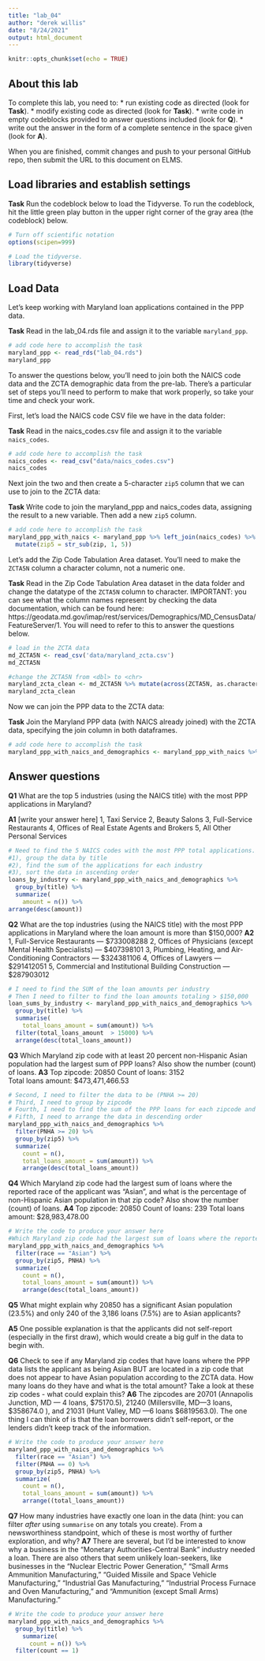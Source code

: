 ```yaml
---
title: "lab_04"
author: "derek willis"
date: "8/24/2021"
output: html_document
---
```


```r
knitr::opts_chunk$set(echo = TRUE)
```

## About this lab

To complete this lab, you need to:
* run existing code as directed (look for **Task**).
* modify existing code as directed (look for **Task**).
* write code in empty codeblocks provided to answer questions included (look for **Q**).
* write out the answer in the form of a complete sentence in the space given (look for **A**).

When you are finished, commit changes and push to your personal GitHub repo, then submit the URL to this document on ELMS.

## Load libraries and establish settings

**Task** Run the codeblock below to load the Tidyverse. To run the codeblock, hit the little green play button in the upper right corner of the gray area (the codeblock) below.

```r
# Turn off scientific notation
options(scipen=999)

# Load the tidyverse.
library(tidyverse)
```

## Load Data

Let's keep working with Maryland loan applications contained in the PPP data.

**Task** Read in the lab_04.rds file and assign it to the variable `maryland_ppp`.

```r
# add code here to accomplish the task
maryland_ppp <- read_rds("lab_04.rds")
maryland_ppp
```

To answer the questions below, you'll need to join both the NAICS code data and the ZCTA demographic data from the pre-lab. There's a particular set of steps you'll need to perform to make that work properly, so take your time and check your work.

First, let's load the NAICS code CSV file we have in the data folder:

**Task** Read in the naics_codes.csv file and assign it to the variable `naics_codes`.

```r
# add code here to accomplish the task
naics_codes <- read_csv("data/naics_codes.csv")
naics_codes
```

Next join the two and then create a 5-character `zip5` column that we can use to join to the ZCTA data:

**Task** Write code to join the maryland_ppp and naics_codes data, assigning the result to a new variable. Then add a new `zip5` column.


```r
# add code here to accomplish the task
maryland_ppp_with_naics <- maryland_ppp %>% left_join(naics_codes) %>% 
  mutate(zip5 = str_sub(zip, 1, 5))
```

Let's add the Zip Code Tabulation Area dataset. You'll need to make the `ZCTA5N` column a character column, not a numeric one.

**Task** Read in the Zip Code Tabulation Area dataset in the data folder and change the datatype of the `ZCTA5N` column to character. IMPORTANT: you can see what the column names represent by checking the data documentation, which can be found here: https://geodata.md.gov/imap/rest/services/Demographics/MD_CensusData/FeatureServer/1. You will need to refer to this to answer the questions below.

```r
# load in the ZCTA data
md_ZCTA5N <- read_csv('data/maryland_zcta.csv')
md_ZCTA5N
```

```r
#change the ZCTA5N from <dbl> to <chr>
maryland_zcta_clean <- md_ZCTA5N %>% mutate(across(ZCTA5N, as.character))
maryland_zcta_clean
```
Now we can join the PPP data to the ZCTA data:

**Task** Join the Maryland PPP data (with NAICS already joined) with the ZCTA data, specifying the join column in both dataframes.

```r
# add code here to accomplish the task
maryland_ppp_with_naics_and_demographics <- maryland_ppp_with_naics %>% left_join(maryland_zcta_clean, by=c("zip5"="ZCTA5N"))
```

## Answer questions

**Q1** What are the top 5 industries (using the NAICS title) with the most PPP applications in Maryland?

**A1** [write your answer here]
1, Taxi Service
2, Beauty Salons
3, Full-Service Restaurants
4, Offices of Real Estate Agents and Brokers
5, All Other Personal Services


```r
# Need to find the 5 NAICS codes with the most PPP total applications. 
#1), group the data by title
#2), find the sum of the applications for each industry
#3), sort the data in ascending order
loans_by_industry <- maryland_ppp_with_naics_and_demographics %>% 
  group_by(title) %>% 
  summarize(
    amount = n()) %>% 
arrange(desc(amount))
```

**Q2** What are the top industries (using the NAICS title) with the most PPP applications in Maryland where the loan amount is more than $150,000?
**A2** 
1, Full-Service Restaurants --- $733008288
2, Offices of Physicians (except Mental Health Specialists) --- $407398101
3, Plumbing, Heating, and Air-Conditioning Contractors --- $324381106
4, Offices of Lawyers --- $291412051
5, Commercial and Institutional Building Construction --- $287903012

```r
# I need to find the SUM of the loan amounts per industry
# Then I need to filter to find the loan amounts totaling > $150,000
loan_sums_by_industry <- maryland_ppp_with_naics_and_demographics %>%
  group_by(title) %>% 
  summarise(
    total_loans_amount = sum(amount)) %>% 
  filter(total_loans_amount  > 15000) %>% 
  arrange(desc(total_loans_amount))

```

**Q3** Which Maryland zip code with at least 20 percent non-Hispanic Asian population had the largest sum of PPP loans? Also show the number (count) of loans.
**A3** 
Top zipcode: 20850
Count of loans: 3152	
Total loans amount: $473,471,466.53	
```r
# Second, I need to filter the data to be (PNHA >= 20)
# Third, I need to group by zipcode
# Fourth, I need to find the sum of the PPP loans for each zipcode and display the number of loans 
# Fifth, I need to arrange the data in descending order
maryland_ppp_with_naics_and_demographics %>%
  filter(PNHA >= 20) %>%
  group_by(zip5) %>%
  summarize(
    count = n(),
    total_loans_amount = sum(amount)) %>% 
    arrange(desc(total_loans_amount))


```

**Q4** Which Maryland zip code had the largest sum of loans where the reported race of the applicant was "Asian", and what is the percentage of non-Hispanic Asian population in that zip code? Also show the number (count) of loans.
**A4**
Top zipcode: 20850
Count of loans: 239	
Total loans amount: $28,983,478.00	

```r
# Write the code to produce your answer here
#Which Maryland zip code had the largest sum of loans where the reported race of the applicant was "Asian",
maryland_ppp_with_naics_and_demographics %>%
  filter(race == "Asian") %>%
  group_by(zip5, PNHA) %>%
  summarize(
    count = n(),
    total_loans_amount = sum(amount)) %>% 
    arrange(desc(total_loans_amount))
```

**Q5** What might explain why 20850 has a significant Asian population (23.5%) and only 240 of the 3,186 loans (7.5%) are to Asian applicants? 

**A5**
One possible explanation is that the applicants did not self-report (especially in the first draw), which would create a big gulf in the data to begin with. 


**Q6** Check to see if any Maryland zip codes that have loans where the PPP data lists the applicant as being Asian BUT are located in a zip code that does not appear to have Asian population according to the ZCTA data. How many loans do they have and what is the total amount? Take a look at these zip codes - what could explain this?
**A6** 
The zipcodes are 20701 (Annapolis Junction, MD — 4 loans, $75170.5), 21240 (Millersville, MD—3 loans, $358674.0	), and 21031 (Hunt Valley, MD —6 loans $6819563.0). The one thing I can think of is that the loan borrowers didn't self-report, or the lenders didn't keep track of the information.

```r
# Write the code to produce your answer here
maryland_ppp_with_naics_and_demographics %>%
  filter(race == "Asian") %>%
  filter(PNHA == 0) %>% 
  group_by(zip5, PNHA) %>%
  summarize(
    count = n(),
    total_loans_amount = sum(amount)) %>% 
    arrange((total_loans_amount))
```

**Q7** How many industries have exactly one loan in the data (hint: you can filter _after_ using `summarise` on any totals you create). From a newsworthiness standpoint, which of these is most worthy of further exploration, and why?
**A7** 
There are several, but I'd be interested to know why a business in the "Monetary Authorities-Central Bank" industry needed a loan. There are also others that seem unlikely loan-seekers, like businesses in the "Nuclear Electric Power Generation," "Small Arms Ammunition Manufacturing," "Guided Missile and Space Vehicle Manufacturing," "Industrial Gas Manufacturing," "Industrial Process Furnace and Oven Manufacturing," and "Ammunition (except Small Arms) Manufacturing." 
  
```r
# Write the code to produce your answer here
maryland_ppp_with_naics_and_demographics %>%
  group_by(title) %>% 
    summarize(
      count = n()) %>% 
  filter(count == 1)
  
```
